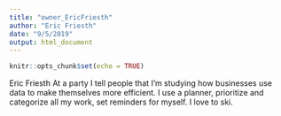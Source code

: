 ---
title: "owner_EricFriesth"
author: "Eric Friesth"
date: "9/5/2019"
output: html_document
---

```{r setup, include=FALSE}
knitr::opts_chunk$set(echo = TRUE)
```
Eric Friesth
At a party I tell people that I'm studying how businesses use data to make themselves more efficient.
I use a planner, prioritize and categorize all my work, set reminders for myself.
I love to ski.

